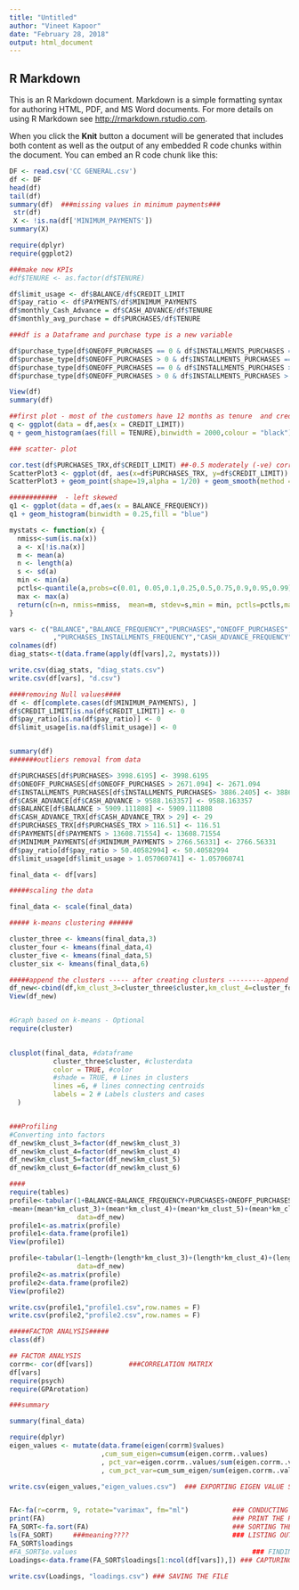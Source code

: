 ```yaml
---
title: "Untitled"
author: "Vineet Kapoor"
date: "February 28, 2018"
output: html_document
---
```


## R Markdown

This is an R Markdown document. Markdown is a simple formatting syntax for authoring HTML, PDF, and MS Word documents. For more details on using R Markdown see <http://rmarkdown.rstudio.com>.

When you click the **Knit** button a document will be generated that includes both content as well as the output of any embedded R code chunks within the document. You can embed an R code chunk like this:

```r

DF <- read.csv('CC GENERAL.csv')
df <- DF
head(df)
tail(df)
summary(df)  ###missing values in minimum payments###
 str(df)
 X <- !is.na(df['MINIMUM_PAYMENTS'])
summary(X)

```

```r

require(dplyr)
require(ggplot2)

###make new KPIs
#df$TENURE <- as.factor(df$TENURE)

df$limit_usage <- df$BALANCE/df$CREDIT_LIMIT
df$pay_ratio <- df$PAYMENTS/df$MINIMUM_PAYMENTS
df$monthly_Cash_Advance = df$CASH_ADVANCE/df$TENURE
df$monthly_avg_purchase = df$PURCHASES/df$TENURE

```

```r
###df is a Dataframe and purchase type is a new variable

df$purchase_type[df$ONEOFF_PURCHASES == 0 & df$INSTALLMENTS_PURCHASES == 0] <- "None"
df$purchase_type[df$ONEOFF_PURCHASES > 0 & df$INSTALLMENTS_PURCHASES == 0] <- "one_off_purchase"
df$purchase_type[df$ONEOFF_PURCHASES == 0 & df$INSTALLMENTS_PURCHASES > 0] <- "installment_purchase"
df$purchase_type[df$ONEOFF_PURCHASES > 0 & df$INSTALLMENTS_PURCHASES > 0] <- "Both"

View(df)
summary(df)


```


```r
##first plot - most of the customers have 12 months as tenure  and credit limit is rightly skewed
q <- ggplot(data = df,aes(x = CREDIT_LIMIT))
q + geom_histogram(aes(fill = TENURE),binwidth = 2000,colour = "black")

### scatter- plot

cor.test(df$PURCHASES_TRX,df$CREDIT_LIMIT) ##-0.5 moderately (-ve) correlation
ScatterPlot3 <- ggplot(df, aes(x=df$PURCHASES_TRX, y=df$CREDIT_LIMIT)) 
ScatterPlot3 + geom_point(shape=19,alpha = 1/20) + geom_smooth(method = lm,fill="NA")

############  - left skewed
q1 <- ggplot(data = df,aes(x = BALANCE_FREQUENCY))
q1 + geom_histogram(binwidth = 0.25,fill = "blue")

```

```r

mystats <- function(x) {
  nmiss<-sum(is.na(x))
  a <- x[!is.na(x)]
  m <- mean(a)
  n <- length(a)
  s <- sd(a)
  min <- min(a)
  pctls<-quantile(a,probs=c(0.01, 0.05,0.1,0.25,0.5,0.75,0.9,0.95,0.99))
  max <- max(a)
  return(c(n=n, nmiss=nmiss,  mean=m, stdev=s,min = min, pctls=pctls,max=max))
}

vars <- c("BALANCE","BALANCE_FREQUENCY","PURCHASES","ONEOFF_PURCHASES","INSTALLMENTS_PURCHASES","CASH_ADVANCE","PURCHASES_FREQUENCY","ONEOFF_PURCHASES_FREQUENCY"
           ,"PURCHASES_INSTALLMENTS_FREQUENCY","CASH_ADVANCE_FREQUENCY","CASH_ADVANCE_TRX","PURCHASES_TRX","CREDIT_LIMIT","PAYMENTS","MINIMUM_PAYMENTS","PRC_FULL_PAYMENT","TENURE","limit_usage","pay_ratio")
colnames(df)
diag_stats<-t(data.frame(apply(df[vars],2, mystats)))

write.csv(diag_stats, "diag_stats.csv")
write.csv(df[vars], "d.csv")
```

```r

####removing Null values####
df <- df[complete.cases(df$MINIMUM_PAYMENTS), ]
df$CREDIT_LIMIT[is.na(df$CREDIT_LIMIT)] <- 0
df$pay_ratio[is.na(df$pay_ratio)] <- 0
df$limit_usage[is.na(df$limit_usage)] <- 0


summary(df)
#######outliers removal from data

df$PURCHASES[df$PURCHASES> 3998.6195] <- 3998.6195
df$ONEOFF_PURCHASES[df$ONEOFF_PURCHASES > 2671.094] <- 2671.094
df$INSTALLMENTS_PURCHASES[df$INSTALLMENTS_PURCHASES> 3886.2405] <- 3886.2405
df$CASH_ADVANCE[df$CASH_ADVANCE > 9588.163357] <- 9588.163357
df$BALANCE[df$BALANCE > 5909.111808] <- 5909.111808
df$CASH_ADVANCE_TRX[df$CASH_ADVANCE_TRX > 29] <- 29
df$PURCHASES_TRX[df$PURCHASES_TRX > 116.51] <- 116.51
df$PAYMENTS[df$PAYMENTS > 13608.71554] <- 13608.71554
df$MINIMUM_PAYMENTS[df$MINIMUM_PAYMENTS > 2766.56331] <- 2766.56331
df$pay_ratio[df$pay_ratio > 50.40582994] <- 50.40582994
df$limit_usage[df$limit_usage > 1.057060741] <- 1.057060741

final_data <- df[vars]
```


```r
#####scaling the data

final_data <- scale(final_data)

```

```r
##### k-means clustering ######

cluster_three <- kmeans(final_data,3)
cluster_four <- kmeans(final_data,4)
cluster_five <- kmeans(final_data,5)
cluster_six <- kmeans(final_data,6)
```


```r
#####append the clusters ----- after creating clusters ---------append clusters now
df_new<-cbind(df,km_clust_3=cluster_three$cluster,km_clust_4=cluster_four$cluster,km_clust_5=cluster_five$cluster ,km_clust_6=cluster_six$cluster)
View(df_new)


#Graph based on k-means - Optional
require(cluster)

  
clusplot(final_data, #dataframe
           cluster_three$cluster, #clusterdata
           color = TRUE, #color
           #shade = TRUE, # Lines in clusters
           lines =6, # lines connecting centroids
           labels = 2 # Labels clusters and cases
  )


###Profiling
#Converting into factors
df_new$km_clust_3=factor(df_new$km_clust_3)
df_new$km_clust_4=factor(df_new$km_clust_4)
df_new$km_clust_5=factor(df_new$km_clust_5)
df_new$km_clust_6=factor(df_new$km_clust_6)

####
require(tables)
profile<-tabular(1+BALANCE+BALANCE_FREQUENCY+PURCHASES+ONEOFF_PURCHASES+INSTALLMENTS_PURCHASES+CASH_ADVANCE+PURCHASES_FREQUENCY+ONEOFF_PURCHASES_FREQUENCY+PURCHASES_INSTALLMENTS_FREQUENCY+CASH_ADVANCE_FREQUENCY+CASH_ADVANCE_TRX+PURCHASES_TRX+CREDIT_LIMIT+PAYMENTS+MINIMUM_PAYMENTS+PRC_FULL_PAYMENT+limit_usage+pay_ratio
~mean+(mean*km_clust_3)+(mean*km_clust_4)+(mean*km_clust_5)+(mean*km_clust_6),
                 data=df_new)
profile1<-as.matrix(profile)
profile1<-data.frame(profile1)
View(profile1)

profile<-tabular(1~length+(length*km_clust_3)+(length*km_clust_4)+(length*km_clust_5)+(length*km_clust_6),
                 data=df_new)
profile2<-as.matrix(profile)
profile2<-data.frame(profile2)
View(profile2)

write.csv(profile1,"profile1.csv",row.names = F)
write.csv(profile2,"profile2.csv",row.names = F)

```

```r


#####FACTOR ANALYSIS#####
class(df)

## FACTOR ANALYSIS 
corrm<- cor(df[vars])         ###CORRELATION MATRIX
df[vars]
require(psych)
require(GPArotation)

###summary

summary(final_data)

require(dplyr)
eigen_values <- mutate(data.frame(eigen(corrm)$values)
                       ,cum_sum_eigen=cumsum(eigen.corrm..values)
                       , pct_var=eigen.corrm..values/sum(eigen.corrm..values)
                       , cum_pct_var=cum_sum_eigen/sum(eigen.corrm..values))  # CALCULATING VARIANCE, CUMULATIVE VARIANCE etc... 

write.csv(eigen_values,"eigen_values.csv")  ### EXPORTING EIGEN VALUE SUMMARY


FA<-fa(r=corrm, 9, rotate="varimax", fm="ml")           ### CONDUCTING FACTOR ANALYSIS
print(FA)                                               ### PRINT THE RESULTS
FA_SORT<-fa.sort(FA)                                    ### SORTING THE LOADINGS
ls(FA_SORT)     ###meaning????                          ### LISTING OUT THE OBJECTS
FA_SORT$loadings
#FA_SORT$e.values                                            ### FINDING EIGEN VALUES FROM THE RESULTS
Loadings<-data.frame(FA_SORT$loadings[1:ncol(df[vars]),]) ### CAPTURING ONLY LOADINGS INTO DATA FRAME

write.csv(Loadings, "loadings.csv") ### SAVING THE FILE
```




